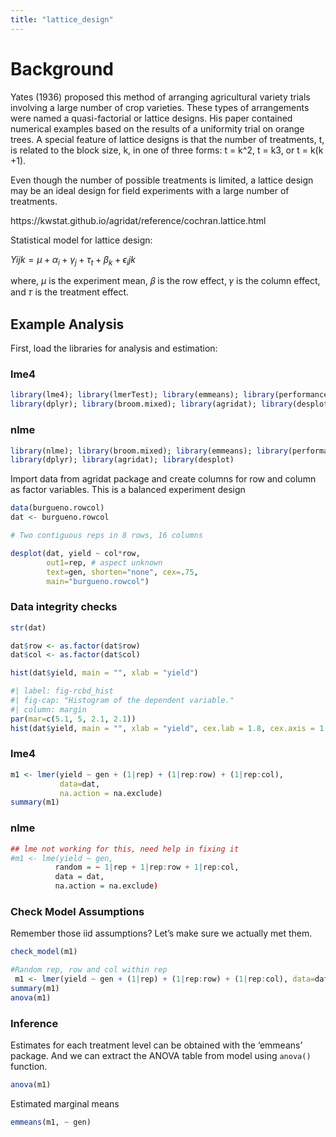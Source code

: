 ```yaml
---
title: "lattice_design"
---
```


# Background

Yates (1936) proposed this method of arranging agricultural variety trials involving a large number of crop varieties. These types of arrangements were named a quasi-factorial or lattice designs. His paper contained numerical examples based on the results of a uniformity trial on orange trees. A special feature of lattice designs is that the number of treatments, t, is related to the block size, k, in one of three forms: t = k\^2, t = k3, or t = k(k +1).

Even though the number of possible treatments is limited, a lattice design may be an ideal design for field experiments with a large number of treatments.

https://kwstat.github.io/agridat/reference/cochran.lattice.html


Statistical model for lattice design:

$Yijk = \mu + \alpha_i + \gamma_j + \tau_t  + \beta_k + \epsilon_ijk$

where, $\mu$ is the experiment mean, 𝛽 is the row effect, 𝛾 is the column effect, and 𝜏 is the treatment effect.

## Example Analysis

First, load the libraries for analysis and estimation:

::: panel-tabset
### lme4
```r
library(lme4); library(lmerTest); library(emmeans); library(performance)
library(dplyr); library(broom.mixed); library(agridat); library(desplot)
```
### nlme
```r
library(nlme); library(broom.mixed); library(emmeans); library(performance)
library(dplyr); library(agridat); library(desplot)
```
:::

Import data from agridat package and create columns for row and column as factor variables. This is a balanced experiment design

```r
data(burgueno.rowcol)
dat <- burgueno.rowcol
```

```r
# Two contiguous reps in 8 rows, 16 columns

desplot(dat, yield ~ col*row,
        out1=rep, # aspect unknown
        text=gen, shorten="none", cex=.75,
        main="burgueno.rowcol")

```
### Data integrity checks
```r
str(dat)
```
```r
dat$row <- as.factor(dat$row)
dat$col <- as.factor(dat$col)
```

```r
hist(dat$yield, main = "", xlab = "yield")
```

```r
#| label: fig-rcbd_hist
#| fig-cap: "Histogram of the dependent variable."
#| column: margin
par(mar=c(5.1, 5, 2.1, 2.1))
hist(dat$yield, main = "", xlab = "yield", cex.lab = 1.8, cex.axis = 1.5)
```

::: panel-tabset
### lme4

```r
m1 <- lmer(yield ~ gen + (1|rep) + (1|rep:row) + (1|rep:col), 
           data=dat, 
           na.action = na.exclude)
summary(m1) 
```

### nlme

```r
## lme not working for this, need help in fixing it
#m1 <- lme(yield ~ gen,
          random = ~ 1|rep + 1|rep:row + 1|rep:col,
          data = dat, 
          na.action = na.exclude)
```
:::

### Check Model Assumptions

Remember those iid assumptions? Let's make sure we actually met them.
```r
check_model(m1)
```



```r
#Random rep, row and col within rep
 m1 <- lmer(yield ~ gen + (1|rep) + (1|rep:row) + (1|rep:col), data=dat)
summary(m1) 
anova(m1)

```
### Inference

Estimates for each treatment level can be obtained with the 'emmeans' package. And we can extract the ANOVA table from model using `anova()` function.

```r
anova(m1)
```

Estimated marginal means

```r
emmeans(m1, ~ gen)
```
